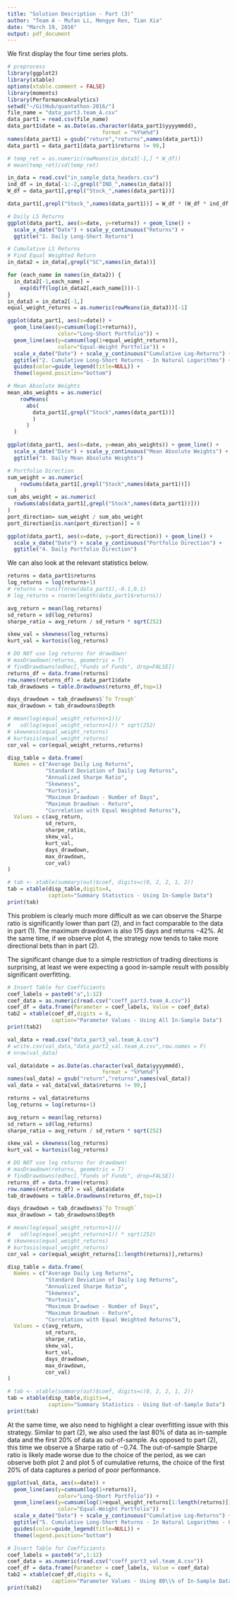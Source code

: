 ```yaml
---
title: "Solution Description - Part (3)"
author: "Team A - Mufan Li, Mengye Ren, Tian Xia"
date: "March 19, 2016"
output: pdf_document
---
```


We first display the four time series plots.

```r
# preprocess
library(ggplot2)
library(xtable)
options(xtable.comment = FALSE)
library(moments)
library(PerformanceAnalytics)
setwd("~/GitHub/quantathon-2016/")
file_name = "data_part3.team_A.csv"
data_part1 = read.csv(file_name)
data_part1$date = as.Date(as.character(data_part1$yyyymmdd),
                              format = "%Y%m%d")
names(data_part1) = gsub("return","returns",names(data_part1))
data_part1 = data_part1[data_part1$returns != 99,]

# temp_ret = as.numeric(rowMeans(in_data3[-1,] * W_df))
# mean(temp_ret)/sd(temp_ret)

in_data = read.csv("in_sample_data_headers.csv")
ind_df = in_data[-1:-2,grepl("IND_",names(in_data))]
W_df = data_part1[,grepl("Stock_",names(data_part1))]

data_part1[,grepl("Stock_",names(data_part1))] = W_df * (W_df * ind_df >= 0)

```

```r
# Daily LS Returns
ggplot(data_part1, aes(x=date, y=returns)) + geom_line() +
  scale_x_date("Date") + scale_y_continuous("Returns") +
  ggtitle("1. Daily Long-Short Returns")
```

```r
# Cumulative LS Returns
# Find Equal Weighted Return
in_data2 = in_data[,grepl("SC",names(in_data))]

for (each_name in names(in_data2)) {
  in_data2[-1,each_name] =
    exp(diff(log(in_data2[,each_name])))-1
}
in_data3 = in_data2[-1,]
equal_weight_returns = as.numeric(rowMeans(in_data3))[-1]

ggplot(data_part1, aes(x=date)) + 
  geom_line(aes(y=cumsum(log(1+returns)),
                color="Long-Short Portfolio")) +
  geom_line(aes(y=cumsum(log(1+equal_weight_returns)),
                color="Equal-Weight Portfolio")) +
  scale_x_date("Date") + scale_y_continuous("Cumulative Log-Returns") +
  ggtitle("2. Cumulative Long-Short Returns - In Natural Logarithms") +
  guides(color=guide_legend(title=NULL)) + 
  theme(legend.position="bottom")
```

```r
# Mean Absolute Weights
mean_abs_weights = as.numeric(
    rowMeans(
      abs(
        data_part1[,grepl("Stock",names(data_part1))]
        )
      )
  )

ggplot(data_part1, aes(x=date, y=mean_abs_weights)) + geom_line() +
  scale_x_date("Date") + scale_y_continuous("Mean Absolute Weights") +
  ggtitle("3. Daily Mean Absolute Weights")
```

```r
# Portfolio Direction
sum_weight = as.numeric(
    rowSums(data_part1[,grepl("Stock",names(data_part1))])
  )
sum_abs_weight = as.numeric(
  rowSums(abs(data_part1[,grepl("Stock",names(data_part1))]))
)
port_direction= sum_weight / sum_abs_weight
port_direction[is.nan(port_direction)] = 0

ggplot(data_part1, aes(x=date, y=port_direction)) + geom_line() +
  scale_x_date("Date") + scale_y_continuous("Portfolio Direction") +
  ggtitle("4. Daily Portfolio Direction")
```

We can also look at the relevant statistics below.

```r
returns = data_part1$returns
log_returns = log(returns+1)
# returns = runif(nrow(data_part1),-0.1,0.1)
# log_returns = rnorm(length(data_part1$returns))

avg_return = mean(log_returns)
sd_return = sd(log_returns)
sharpe_ratio = avg_return / sd_return * sqrt(252)

skew_val = skewness(log_returns)
kurt_val = kurtosis(log_returns)

# DO NOT use log returns for drawdown!
# maxDrawdown(returns, geometric = T)
# findDrawdowns(edhec[,"Funds of Funds", drop=FALSE])
returns_df = data.frame(returns)
row.names(returns_df) = data_part1$date
tab_drawdowns = table.Drawdowns(returns_df,top=1)

days_drawdown = tab_drawdowns$`To Trough`
max_drawdown = tab_drawdowns$Depth

# mean(log(equal_weight_returns+1))/
#   sd(log(equal_weight_returns+1)) * sqrt(252)
# skewness(equal_weight_returns)
# kurtosis(equal_weight_returns)
cor_val = cor(equal_weight_returns,returns)

disp_table = data.frame(
  Names = c("Average Daily Log Returns",
            "Standard Deviation of Daily Log Returns",
            "Annualized Sharpe Ratio",
            "Skewness",
            "Kurtosis",
            "Maximum Drawdown - Number of Days",
            "Maximum Drawdown - Return",
            "Correlation with Equal Weighted Returns"),
  Values = c(avg_return,
            sd_return,
            sharpe_ratio,
            skew_val,
            kurt_val,
            days_drawdown,
            max_drawdown,
            cor_val)
)

# tab <- xtable(summary(out)$coef, digits=c(0, 2, 2, 1, 2))
tab = xtable(disp_table,digits=4,
             caption="Summary Statistics - Using In-Sample Data")
print(tab)
```

This problem is clearly much more difficult
as we can observe the Sharpe ratio is significantly lower than part (2),
and in fact comparable to the data in part (1).
The maximum drawdown is also $175$ days and returns $-42\%$.
At the same time, if we observe plot 4, 
the strategy now tends to take more directional bets than in part (2).

The significant change due to a simple restriction
of trading directions is surprising, 
at least we were expecting a good in-sample result with 
possibly significant overfitting.

```r
# Insert Table for Coefficients
coef_labels = paste0("a",1:12)
coef_data = as.numeric(read.csv("coeff_part3.team_A.csv"))
coef_df = data.frame(Parameter = coef_labels, Value = coef_data)
tab2 = xtable(coef_df,digits = 6,
              caption="Parameter Values - Using All In-Sample Data")
print(tab2)
```





















```r
val_data = read.csv("data_part3_val.team_A.csv")
# write.csv(val_data,"data_part2_val.team_A.csv",row.names = F)
# nrow(val_data)

val_data$date = as.Date(as.character(val_data$yyyymmdd),
                              format = "%Y%m%d")
names(val_data) = gsub("return","returns",names(val_data))
val_data = val_data[val_data$returns != 99,]

returns = val_data$returns
log_returns = log(returns+1)

avg_return = mean(log_returns)
sd_return = sd(log_returns)
sharpe_ratio = avg_return / sd_return * sqrt(252)

skew_val = skewness(log_returns)
kurt_val = kurtosis(log_returns)

# DO NOT use log returns for drawdown!
# maxDrawdown(returns, geometric = T)
# findDrawdowns(edhec[,"Funds of Funds", drop=FALSE])
returns_df = data.frame(returns)
row.names(returns_df) = val_data$date
tab_drawdowns = table.Drawdowns(returns_df,top=1)

days_drawdown = tab_drawdowns$`To Trough`
max_drawdown = tab_drawdowns$Depth

# mean(log(equal_weight_returns+1))/
#   sd(log(equal_weight_returns+1)) * sqrt(252)
# skewness(equal_weight_returns)
# kurtosis(equal_weight_returns)
cor_val = cor(equal_weight_returns[1:length(returns)],returns)

disp_table = data.frame(
  Names = c("Average Daily Log Returns",
            "Standard Deviation of Daily Log Returns",
            "Annualized Sharpe Ratio",
            "Skewness",
            "Kurtosis",
            "Maximum Drawdown - Number of Days",
            "Maximum Drawdown - Return",
            "Correlation with Equal Weighted Returns"),
  Values = c(avg_return,
            sd_return,
            sharpe_ratio,
            skew_val,
            kurt_val,
            days_drawdown,
            max_drawdown,
            cor_val)
)

# tab <- xtable(summary(out)$coef, digits=c(0, 2, 2, 1, 2))
tab = xtable(disp_table,digits=4,
             caption="Summary Statistics - Using Out-of-Sample Data")
print(tab)
```

At the same time, we also need to highlight a clear overfitting issue 
with this strategy. 
Similar to part (2), we also used the last $80\%$ of data 
as in-sample data and the first $20\%$ of data as out-of-sample.
As opposed to part (2), 
this time we observe a Sharpe ratio of $-0.74$.
The out-of-sample Sharpe ratio is likely 
made worse due to the choice of the period,
as we can observe both plot 2 and plot 5 of cumulative returns,
the choice of the first $20\%$ of data captures a period of poor performance.


```r
ggplot(val_data, aes(x=date)) + 
  geom_line(aes(y=cumsum(log(1+returns)),
                color="Long-Short Portfolio")) +
  geom_line(aes(y=cumsum(log(1+equal_weight_returns[1:length(returns)])),
                color="Equal-Weight Portfolio")) +
  scale_x_date("Date") + scale_y_continuous("Cumulative Log-Returns") +
  ggtitle("5. Cumulative Long-Short Returns - In Natural Logarithms - Out-of-Sample") +
  guides(color=guide_legend(title=NULL)) + 
  theme(legend.position="bottom")
```

```r
# Insert Table for Coefficients
coef_labels = paste0("a",1:12)
coef_data = as.numeric(read.csv("coeff_part3_val.team_A.csv"))
coef_df = data.frame(Parameter = coef_labels, Value = coef_data)
tab2 = xtable(coef_df,digits = 6,
              caption="Parameter Values - Using 80\\% of In-Sample Data")
print(tab2)
```














